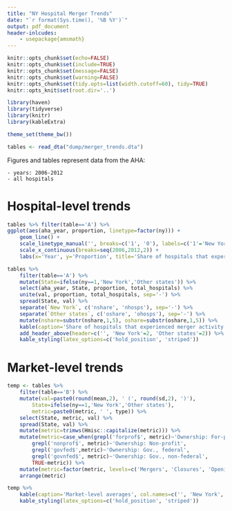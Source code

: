 ```yaml
---
title: "NY Hospital Merger Trends"
date: "`r format(Sys.time(), '%B %Y')`"
output: pdf_document
header-inlcudes:
    - usepackage{amsmath}
---
```



```r
knitr::opts_chunk$set(echo=FALSE)
knitr::opts_chunk$set(include=TRUE)
knitr::opts_chunk$set(message=FALSE)
knitr::opts_chunk$set(warning=FALSE)
knitr::opts_chunk$set(tidy.opts=list(width.cutoff=60), tidy=TRUE)
knitr::opts_knit$set(root.dir='..')
```

```r
library(haven)
library(tidyverse)
library(knitr)
library(kableExtra)

theme_set(theme_bw())
```

```r
tables <- read_dta("dump/merger_trends.dta")
```

Figures and tables represent data from the AHA:  

    - years: 2006-2012  
    - all hospitals  

# Hospital-level trends

```r
tables %>% filter(table=='A') %>%
ggplot(aes(aha_year, proportion, linetype=factor(ny))) +
    geom_line() +
    scale_linetype_manual('', breaks=c('1', '0'), labels=c('1'='New York', '0'='Other states'), values=c('1'=1, '0'=2)) +
    scale_x_continuous(breaks=seq(2006,2012,2)) +
    labs(x='Year', y='Proportion', title='Share of hospitals that experienced merger activity')
```

```r
tables %>%
    filter(table=='A') %>%
    mutate(State=ifelse(ny==1,'New York','Other states')) %>%
    select(aha_year, State, proportion, total_hospitals) %>%
    unite(val, proportion, total_hospitals, sep='-') %>%
    spread(State, val) %>%
    separate(`New York`, c('nshare', 'nhosps'), sep='-') %>%
    separate(`Other states`, c('oshare', 'ohosps'), sep='-') %>%
    mutate(nshare=substr(nshare,1,5), oshare=substr(oshare,1,5)) %>%
    kable(caption='Share of hospitals that experienced merger activity', col.names=c('Year', 'Prop.', 'Hospitals', 'Prop.', 'Hospitals'), align='lcccc', format='latex', booktabs=TRUE) %>%
    add_header_above(header=c('', 'New York'=2, 'Other states'=2)) %>%
    kable_styling(latex_options=c('hold_position', 'striped'))
```


# Market-level trends

```r
temp <- tables %>%
    filter(table=='B') %>%
    mutate(val=paste0(round(mean,2), ' (', round(sd,2), ')'),
        State=ifelse(ny==1,'New York','Other states'),
        metric=paste0(metric, ' ', type)) %>%
    select(State, metric, val) %>%
    spread(State, val) %>%
    mutate(metric=trimws(Hmisc::capitalize(metric))) %>%
    mutate(metric=case_when(grepl('forprof$', metric)~'Ownership: For-profit',
        grepl('nonprof$', metric)~'Ownership: Non-profit',
        grepl('govfed$',metric)~'Ownership: Gov., federal',
        grepl('govnfed$', metric)~'Ownership: Gov., non-federal',
        TRUE~metric)) %>%
    mutate(metric=factor(metric, levels=c('Mergers', 'Closures', 'Openings', 'Hospitals', 'Beds', 'Ownership: For-profit', 'Ownership: Non-profit', 'Ownership: Gov., federal', 'Ownership: Gov., non-federal'), ordered=TRUE)) %>%
    arrange(metric)
```

```r
temp %>%
    kable(caption='Market-level averages', col.names=c('', 'New York', 'Other states'), align='lcc', format='latex', booktabs=TRUE) %>%
    kable_styling(latex_options=c('hold_position', 'striped'))
```
